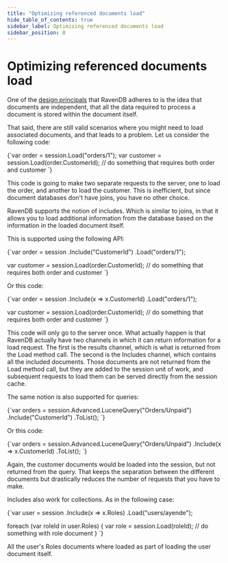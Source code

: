 ```yaml
---
title: "Optimizing referenced documents load"
hide_table_of_contents: true
sidebar_label: Optimizing referenced documents load
sidebar_position: 8
---
```



# Optimizing referenced documents load

One of the [design principals](https://ravendb.net/docs/theory/document-structure-design?version=2.0) that RavenDB adheres to is the idea that documents are independent, that all the data required to process a document is stored within the document itself.

That said, there are still valid scenarios where you might need to load associated documents, and that leads to a problem. Let us consider the following code:

<TabItem value="optimizing_referenced_documents_load_1" label="optimizing_referenced_documents_load_1">
<CodeBlock language="csharp">
{`var order = session.Load<Order>("orders/1");
var customer = session.Load<Customer>(order.CustomerId);
// do something that requires both order and customer
`}
</CodeBlock>
</TabItem>

This code is going to make two separate requests to the server, one to load the order, and another to load the customer. This is inefficient, but since document databases don't have joins, you have no other choice.

RavenDB supports the notion of includes. Which is similar to joins, in that it allows you to load additional information from the database based on the information in the loaded document itself.

This is supported using the following API:

<TabItem value="optimizing_referenced_documents_load_2" label="optimizing_referenced_documents_load_2">
<CodeBlock language="csharp">
{`var order = session
	.Include("CustomerId")
	.Load<Order>("orders/1");

var customer = session.Load<Customer>(order.CustomerId);
// do something that requires both order and customer
`}
</CodeBlock>
</TabItem>

Or this code:

<TabItem value="optimizing_referenced_documents_load_3" label="optimizing_referenced_documents_load_3">
<CodeBlock language="csharp">
{`var order = session
   .Include<Order>(x => x.CustomerId)
   .Load("orders/1");

var customer = session.Load<Customer>(order.CustomerId);
// do something that requires both order and customer
`}
</CodeBlock>
</TabItem>

This code will only go to the server once. What actually happen is that RavenDB actually have two channels in which it can return information for a load request. The first is the results channel, which is what is returned from the Load method call. The second is the Includes channel, which contains all the included documents. Those documents are not returned from the Load method call, but they are added to the session unit of work, and subsequent requests to load them can be served directly from the session cache.

The same notion is also supported for queries:

<TabItem value="optimizing_referenced_documents_load_4" label="optimizing_referenced_documents_load_4">
<CodeBlock language="csharp">
{`var orders = session.Advanced.LuceneQuery<Order>("Orders/Unpaid")
	.Include("CustomerId")
	.ToList();
`}
</CodeBlock>
</TabItem>

Or this code:

<TabItem value="optimizing_referenced_documents_load_5" label="optimizing_referenced_documents_load_5">
<CodeBlock language="csharp">
{`var orders = session.Advanced.LuceneQuery<Order>("Orders/Unpaid")
	.Include(x => x.CustomerId)
	.ToList();
`}
</CodeBlock>
</TabItem>

Again, the customer documents would be loaded into the session, but not returned from the query. That keeps the separation between the different documents but drastically reduces the number of requests that you have to make.

Includes also work for collections. As in the following case:

<TabItem value="optimizing_referenced_documents_load_6" label="optimizing_referenced_documents_load_6">
<CodeBlock language="csharp">
{`var user = session
	.Include<User>(x => x.Roles)
	.Load("users/ayende");

foreach (var roleId in user.Roles)
\{
	var role = session.Load<Role>(roleId);
	// do something with role document
\}
`}
</CodeBlock>
</TabItem>

All the user's Roles documents where loaded as part of loading the user document itself.
